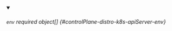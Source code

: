 
<details className="config-field" data-expandable="false" open>
<summary>

###### `env` <span className="config-field-required" data-required="false">required</span> <span className="config-field-type">object[]</span> <span className="config-field-default"></span> <span className="config-field-enum"></span> {#controlPlane-distro-k8s-apiServer-env}



</summary>



</details>
